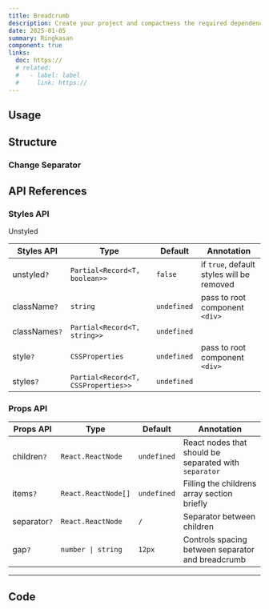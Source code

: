 ```yaml
---
title: Breadcrumb
description: Create your project and compactness the required dependencies.
date: 2025-01-05
summary: Ringkasan
component: true
links:
  doc: https://
  # related:
  #   - label: label
  #     link: https://
---
```


## Usage

<BreadcrumbDemosConfigurator />

## Structure

<BreadcrumbDemosUsage />

### Change Separator

<BreadcrumbDemosChangeSeparator />

## API References

### Styles API

Unstyled

| Styles API    | Type                                | Default     | Annotation                                |
| ------------- | ----------------------------------- | ----------- | ----------------------------------------- |
| unstyled`?`   | `Partial<Record<T, boolean>>`       | `false`     | if `true`, default styles will be removed |
| className`?`  | `string`                            | `undefined` | pass to root component `<div>`            |
| classNames`?` | `Partial<Record<T, string>>`        | `undefined` |                                           |
| style`?`      | `CSSProperties`                     | `undefined` | pass to root component `<div>`            |
| styles`?`     | `Partial<Record<T, CSSProperties>>` | `undefined` |                                           |

### Props API

| Props API    | Type                | Default     | Annotation                                            |
| ------------ | ------------------- | ----------- | ----------------------------------------------------- |
| children`?`  | `React.ReactNode`   | `undefined` | React nodes that should be separated with `separator` |
| items`?`     | `React.ReactNode[]` | `undefined` | Filling the childrens array section briefly           |
| separator`?` | `React.ReactNode`   | `/`         | Separator between children                            |
| gap`?`       | `number \| string`  | `12px`      | Controls spacing between separator and breadcrumb     |

---

## Code
